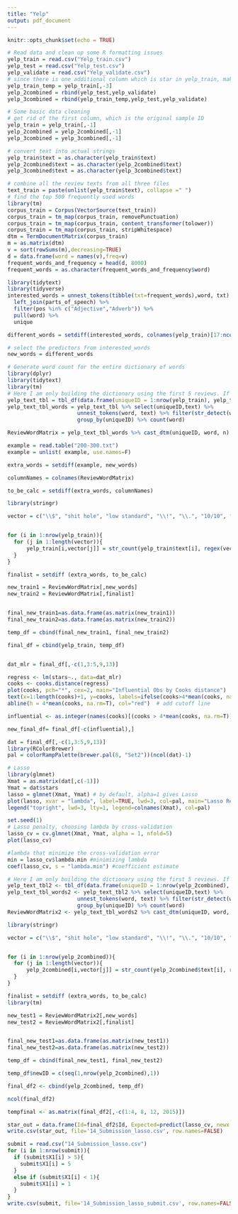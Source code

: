```yaml
---
title: "Yelp"
output: pdf_document
---
```


```r
knitr::opts_chunk$set(echo = TRUE)
```

```r
# Read data and clean up some R formatting issues
yelp_train = read.csv("Yelp_train.csv")
yelp_test = read.csv("Yelp_test.csv")
yelp_validate = read.csv("Yelp_validate.csv")
# since there is one additional column which is star in yelp_train, make a temporary file of it without column 3 which is the row of stars
yelp_train_temp = yelp_train[,-3]
yelp_2combined = rbind(yelp_test,yelp_validate)
yelp_3combined = rbind(yelp_train_temp,yelp_test,yelp_validate)
```


```r
# Some basic data cleaning
# get rid of the first column, which is the original sample ID
yelp_train = yelp_train[,-1]
yelp_2combined = yelp_2combined[,-1]
yelp_3combined = yelp_3combined[,-1]
```


```r
# convert text into actual strings
yelp_train$text = as.character(yelp_train$text)
yelp_2combined$text = as.character(yelp_2combined$text)
yelp_3combined$text = as.character(yelp_3combined$text)
```



```r
# combine all the review texts from all three files
text_train = paste(unlist(yelp_train$text), collapse =" ")
# find the top 500 frequently used words
library(tm)
corpus_train = Corpus(VectorSource(text_train))
corpus_train = tm_map(corpus_train, removePunctuation)
corpus_train = tm_map(corpus_train, content_transformer(tolower))
corpus_train = tm_map(corpus_train, stripWhitespace)
dtm = TermDocumentMatrix(corpus_train)
m = as.matrix(dtm)
v = sort(rowSums(m),decreasing=TRUE)
d = data.frame(word = names(v),freq=v)
frequent_words_and_frequency = head(d, 8000)
frequent_words = as.character(frequent_words_and_frequency$word)
```


```r
library(tidytext)
library(tidyverse)
interested_words = unnest_tokens(tibble(txt=frequent_words),word, txt) %>%
  left_join(parts_of_speech) %>%
  filter(pos %in% c("Adjective","Adverb")) %>%
  pull(word) %>%
  unique
```

```r
different_words = setdiff(interested_words, colnames(yelp_train)[17:ncol(yelp_train)])
```


```r
# select the predictors from interested_words
new_words = different_words
```



```r
# Generate word count for the entire dictionary of words
library(dplyr)
library(tidytext)
library(tm)
# Here I am only building the dictionary using the first 5 reviews. If you really want to do this for all the reviews, be prepared for the run time and the size of the dictionary
yelp_text_tbl = tbl_df(data.frame(uniqueID = 1:nrow(yelp_train), yelp_train))
yelp_text_tbl_words = yelp_text_tbl %>% select(uniqueID,text) %>%
                      unnest_tokens(word, text) %>% filter(str_detect(word,"^[a-z']+$")) %>%
                      group_by(uniqueID) %>% count(word) 

ReviewWordMatrix = yelp_text_tbl_words %>% cast_dtm(uniqueID, word, n)
```

```r
example = read.table("200-300.txt")
example = unlist( example, use.names=F)

extra_words = setdiff(example, new_words)

columnNames = colnames(ReviewWordMatrix)

to_be_calc = setdiff(extra_words, columnNames)
```



```r
library(stringr)

vector = c("\\$", "shit hole", "low standard", "\\!", "\\.", "10/10", "\\?", "stay away" ,":\\(", ":\\)")


for (i in 1:nrow(yelp_train)){
  for (j in 1:length(vector)){
      yelp_train[i,vector[j]] = str_count(yelp_train$text[i], regex(vector[j], ignore_case=T)) # ignore the upper/lower case in the text
  }
}

```


```r
finalist = setdiff (extra_words, to_be_calc)

new_train1 = ReviewWordMatrix[,new_words]
new_train2 = ReviewWordMatrix[,finalist]


final_new_train1=as.data.frame(as.matrix(new_train1))
final_new_train2=as.data.frame(as.matrix(new_train2))

temp_df = cbind(final_new_train1, final_new_train2)

final_df = cbind(yelp_train, temp_df)



```

```r
dat_mlr = final_df[,-c(1,3:5,9,13)]

regress <- lm(stars~., data=dat_mlr)
cooks <- cooks.distance(regress)
plot(cooks, pch="*", cex=2, main="Influential Obs by Cooks distance")  # plot cook's distance
text(x=1:length(cooks)+1, y=cooks, labels=ifelse(cooks>4*mean(cooks, na.rm=T),names(cooks),""), col="blue")  # add labels
abline(h = 4*mean(cooks, na.rm=T), col="red")  # add cutoff line

influential <- as.integer(names(cooks)[(cooks > 4*mean(cooks, na.rm=T))])  # influential row numbers
```

```r
new_final_df= final_df[-c(influential),]
```


```r
dat = final_df[,-c(1,3:5,9,13)]
library(RColorBrewer)
pal = colorRampPalette(brewer.pal(8, "Set2"))(ncol(dat)-1)
```


```r
# Lasso
library(glmnet)
Xmat = as.matrix(dat[,c(-1)])
Ymat = dat$stars
lasso = glmnet(Xmat, Ymat) # by default, alpha=1 gives Lasso
plot(lasso, xvar = "lambda", label=TRUE, lwd=3, col=pal, main="Lasso Regression"); abline(h=0, lwd=1, lty=2, col="grey")
legend("topright", lwd=3, lty=1, legend=colnames(Xmat), col=pal)
```



```r
set.seed(1)
# Lasso penalty, choosing lambda by cross-validation
lasso_cv = cv.glmnet(Xmat, Ymat, alpha = 1, nfold=5)
plot(lasso_cv)
```


```r
#lambda that minimize the cross-validation error
min = lasso_cv$lambda.min #minimizing lambda
coef(lasso_cv, s = "lambda.min") #coefficient estimate
```




```r
# Here I am only building the dictionary using the first 5 reviews. If you really want to do this for all the reviews, be prepared for the run time and the size of the dictionary
yelp_text_tbl2 <- tbl_df(data.frame(uniqueID = 1:nrow(yelp_2combined), yelp_2combined))
yelp_text_tbl_words2 <- yelp_text_tbl2 %>% select(uniqueID,text) %>%
                      unnest_tokens(word, text) %>% filter(str_detect(word,"^[a-z']+$")) %>%
                      group_by(uniqueID) %>% count(word) 
ReviewWordMatrix2 <- yelp_text_tbl_words2 %>% cast_dtm(uniqueID, word, n)
```


```r
library(stringr)

vector = c("\\$", "shit hole", "low standard", "\\!", "\\.", "10/10", "\\?", "stay away" ,":\\(", ":\\)")


for (i in 1:nrow(yelp_2combined)){
  for (j in 1:length(vector)){
      yelp_2combined[i,vector[j]] = str_count(yelp_2combined$text[i], regex(vector[j], ignore_case=T)) # ignore the upper/lower case in the text
  }
}

```


```r
finalist = setdiff (extra_words, to_be_calc)
library(tm)

new_test1 = ReviewWordMatrix2[,new_words]
new_test2 = ReviewWordMatrix2[,finalist]


final_new_test1=as.data.frame(as.matrix(new_test1))
final_new_test2=as.data.frame(as.matrix(new_test2))

temp_df = cbind(final_new_test1, final_new_test2)

temp_df$newID = c(seq(1,nrow(yelp_2combined),1))

final_df2 <- cbind(yelp_2combined, temp_df)
```

```r
ncol(final_df2)
```


```r
tempfinal <- as.matrix(final_df2[,-c(1:4, 8, 12, 2015)])
```


```r
star_out = data.frame(Id=final_df2$Id, Expected=predict(lasso_cv, newx = tempfinal, s = "lambda.min"))
write.csv(star_out, file='14_Submission_lasso.csv', row.names=FALSE)
```


```r
submit = read.csv("14_Submission_lasso.csv")
for (i in 1:nrow(submit)){
  if (submit$X1[i] > 5){
    submit$X1[i] = 5
  }
  else if (submit$X1[i] < 1){
    submit$X1[i] = 1
  }
}
write.csv(submit, file='14_Submission_lasso_submit.csv', row.names=FALSE)
```


